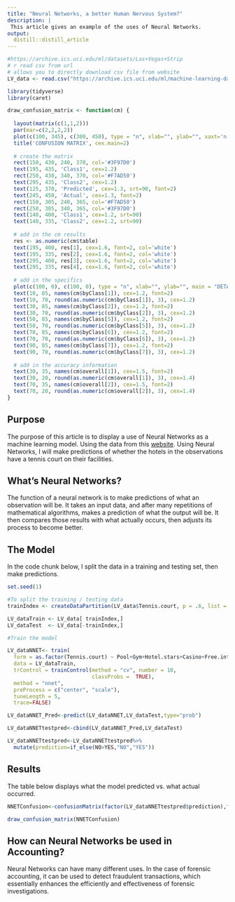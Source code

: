 ```yaml
---
title: "Neural Networks, a better Human Nervous System?"
description: |
 This article gives an example of the uses of Neural Networks. 
output: 
  distill::distill_article
---
```


```r
#https://archive.ics.uci.edu/ml/datasets/Las+Vegas+Strip
# r read csv from url
# allows you to directly download csv file from website
LV_data <- read.csv("https://archive.ics.uci.edu/ml/machine-learning-databases/00397/LasVegasTripAdvisorReviews-Dataset.csv", sep=';')

library(tidyverse)
library(caret)

draw_confusion_matrix <- function(cm) {
 
  layout(matrix(c(1,1,2)))
  par(mar=c(2,2,2,2))
  plot(c(100, 345), c(300, 450), type = "n", xlab="", ylab="", xaxt='n', yaxt='n')
  title('CONFUSION MATRIX', cex.main=2)
 
  # create the matrix
  rect(150, 430, 240, 370, col='#3F97D0')
  text(195, 435, 'Class1', cex=1.2)
  rect(250, 430, 340, 370, col='#F7AD50')
  text(295, 435, 'Class2', cex=1.2)
  text(125, 370, 'Predicted', cex=1.3, srt=90, font=2)
  text(245, 450, 'Actual', cex=1.3, font=2)
  rect(150, 305, 240, 365, col='#F7AD50')
  rect(250, 305, 340, 365, col='#3F97D0')
  text(140, 400, 'Class1', cex=1.2, srt=90)
  text(140, 335, 'Class2', cex=1.2, srt=90)
 
  # add in the cm results
  res <- as.numeric(cm$table)
  text(195, 400, res[1], cex=1.6, font=2, col='white')
  text(195, 335, res[2], cex=1.6, font=2, col='white')
  text(295, 400, res[3], cex=1.6, font=2, col='white')
  text(295, 335, res[4], cex=1.6, font=2, col='white')
 
  # add in the specifics
  plot(c(100, 0), c(100, 0), type = "n", xlab="", ylab="", main = "DETAILS", xaxt='n', yaxt='n')
  text(10, 85, names(cm$byClass[1]), cex=1.2, font=2)
  text(10, 70, round(as.numeric(cm$byClass[1]), 3), cex=1.2)
  text(30, 85, names(cm$byClass[2]), cex=1.2, font=2)
  text(30, 70, round(as.numeric(cm$byClass[2]), 3), cex=1.2)
  text(50, 85, names(cm$byClass[5]), cex=1.2, font=2)
  text(50, 70, round(as.numeric(cm$byClass[5]), 3), cex=1.2)
  text(70, 85, names(cm$byClass[6]), cex=1.2, font=2)
  text(70, 70, round(as.numeric(cm$byClass[6]), 3), cex=1.2)
  text(90, 85, names(cm$byClass[7]), cex=1.2, font=2)
  text(90, 70, round(as.numeric(cm$byClass[7]), 3), cex=1.2)
 
  # add in the accuracy information
  text(30, 35, names(cm$overall[1]), cex=1.5, font=2)
  text(30, 20, round(as.numeric(cm$overall[1]), 3), cex=1.4)
  text(70, 35, names(cm$overall[2]), cex=1.5, font=2)
  text(70, 20, round(as.numeric(cm$overall[2]), 3), cex=1.4)
} 

```

## Purpose

The purpose of this article is to display a use of Neural Networks as a machine learning model. Using the data from this [website](https://archive.ics.uci.edu/ml/machine-learning-databases/00397/LasVegasTripAdvisorReviews-Dataset.csv). Using Neural Networks, I will make predictions of whether the hotels in the observations have a tennis court on their facilities. 

## What's Neural Networks? 

The function of a neural network is to make predictions of what an observation will be. It takes an input data, and after many repetitions of mathematical algorithms, makes a prediction of what the output will be. It then compares those results with what actually occurs, then adjusts its process to become better. 

## The Model

In the code chunk below, I split the data in a training and testing set, then make predictions. 

```r
set.seed(1)

#To split the training / testing data
trainIndex <- createDataPartition(LV_data$Tennis.court, p = .6, list = FALSE, times = 1)

LV_dataTrain <- LV_data[ trainIndex,]
LV_dataTest  <- LV_data[-trainIndex,]

#Train the model

LV_dataNNET<- train(
  form = as.factor(Tennis.court) ~ Pool+Gym+Hotel.stars+Casino+Free.internet+Review.month+Score+Traveler.type+Nr..rooms,
  data = LV_dataTrain,
  trControl = trainControl(method = "cv", number = 10,
                           classProbs =  TRUE),
  method = "nnet",
  preProcess = c("center", "scale"),
  tuneLength = 5,
  trace=FALSE)

LV_dataNNET_Pred<-predict(LV_dataNNET,LV_dataTest,type="prob")

LV_dataNNETtestpred<-cbind(LV_dataNNET_Pred,LV_dataTest)

LV_dataNNETtestpred<-LV_dataNNETtestpred%>%
  mutate(prediction=if_else(NO>YES,"NO","YES"))
```

## Results

The table below displays what the model predicted vs. what actual occurred.

```r
NNETConfusion<-confusionMatrix(factor(LV_dataNNETtestpred$prediction),factor(LV_dataNNETtestpred$Tennis.court))

draw_confusion_matrix(NNETConfusion)
```

## How can Neural Networks be used in Accounting? 

Neural Networks can have many different uses. In the case of forensic accounting, it can be used to detect fraudulent transactions, which essentially enhances the efficiently and effectiveness of forensic investigations. 